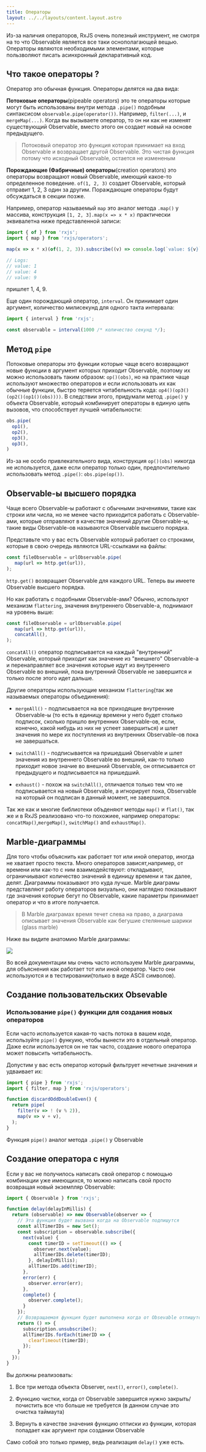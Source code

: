 ```yaml
---
title: Операторы
layout: ../../layouts/content.layout.astro
---
```


Из-за наличия операторов, RxJS очень полезный инструмент, не смотря на то что Observable является все таки оснополагающей вещью. Операторы являются необходимыми элементами, которые пользволяют писать асинхронный декларативный код.

## Что такое операторы ?

Оператор это обычная функция. Операторы делятся на два вида:

**Потоковые операторы**(pipeable operators) это те операторы которые могут быть использованы внутри метода `.pipe()` подобным синтаксисом `observable.pipe(operator())`. Например, `filter(...)`, и `mergeMap(...)`. Когда вы вызываете оператор, то он ни как не изменят существующий Observable, вместо этого он создает новый на основе предыдущего.

> Потоковый оператор это функция которая принимает на вход Observable и возвращает другой Observable. Это чистая функция потому что исходный Observable, остается не измененым 

**Порождающие (Фабричные) операторы**(creation operators) это операторы возвращают новый Observable, имеющий какое-то определенное поведение. `of(1, 2, 3)` создает Observable, который отправит 1, 2, 3 один за другим. Пораждающие операторы будут обсуждаться в секции позже.

Например, оператор называемый `map` это аналог метода `.map()` у массива, конструкция `[1, 2, 3].map(x => x * x)` практически эквивалетна ниже представленной записи:

```js
import { of } from 'rxjs';
import { map } from 'rxjs/operators';

map(x => x * x)(of(1, 2, 3)).subscribe((v) => console.log(`value: ${v}`));

// Logs:
// value: 1 
// value: 4
// value: 9
```

пришлет 1, 4, 9.

Еще один порождающий оператор, `interval`. Он принимает один аргумент, количество милисекунд для одного такта интервала:

```js
import { interval } from 'rxjs';

const observable = interval(1000 /* количество секунд */);
```

## Метод `pipe`

Потоковые операторы это функции которые чаще всего возвращают новые функции в аргумент которых приходит Observable, поэтому их можно использовать таким образом: `op()(obs)`, но на практике чаще используют множество операторов и если использовать их как обычные функции, быстро теряется читабельность кода: `op4()(op3()(op2()(op1()(obs))))`. В следствии этого, придумали метод `.pipe()` у объекта Observable, который комбинирует операторы в единую цепь вызовов, что способствует лучшей читабельности:

```js
obs.pipe(
  op1(),
  op2(),
  op3(),
  op3(),
)
```

Из-за не особо привлекательного вида, конструкция `op()(obs)` никогда не используется, даже если оператор только один, предпочтительно использовать метод `.pipe()`: `obs.pipe(op())`.

## Observable-ы высшего порядка

Чаще всего Observable-ы работают с обычными значениями, такие как строки или числа, но не менее часто приходится работать с Observable-ами, которые отправляют в качестве значений другие Observable-ы, такие виды Observable-ов называются Observable высшего порядка.

Представьте что у вас есть Observable который работает со строками, которые в свою очередь являются URL-ссылками на файлы:

```js
const fileObservable = urlObservable.pipe(
   map(url => http.get(url)),
);
```

`http.get()` возвращает Observable для каждого URL. Теперь вы имеете Observable высшего порядка.

Но как работать с подобными Observable-ами? Обычно, используют механизм `flattering`, значения внутреннего Observable-а, поднимают на уровень выше:

```js
const fileObservable = urlObservable.pipe(
   map(url => http.get(url)),
   concatAll(),
);
```

`concatAll()` оператор подписывается на каждый "внутренний" Observable, который приходит как значение из "внешнего" Observable-а и перенаправляет все значения которые идут из внутреннего Observable во внешний, пока внутренний Observable не завершится и только после этого идет дальше. 

Другие операторы использующие механизм `flattering`(так же называемых операторы объединения):

- `mergeAll()` - подписывается на все приходящие внутренние Observable-ы (то есть в единицу времени у него будет столько подписок, сколько пришло внутренних Observable-ов, если, конечно, какой нибудь из них не успеет завершиться) и шлет значения по мере их поступления из внутренних Observable-ов пока не завершаться.

- `switchAll()` - подписывается на пришедший Observable и шлет значения из внутреннего Observable во внешний, как-то только приходит новое значие во внешний Observable, он отписывается от предыдущего и подписывается на пришедший.

- `exhaust()` - похож на `switchAll()`, отличается только тем что не подписывается на новый Observable, а игнорирует пока, Observable на который он подписан в данный момент, не завершится.

Так же как и многие библиотеки объденяют методы `map()` и `flat()`, так же и в RxJS реализовано что-то похожиее, например операторы: `concatMap()`,`mergeMap()`, `switchMap()` and `exhaustMap()`.

## Marble-диаграммы

Для того чтобы объяснить как работает тот или иной оператор, иногда не хватает просто текста. Много операторов зависят,например, от времени или как-то с ним взаимодействуют: откладывают, ограничиывают количество значений в единицу времени и так далее, делят. Диаграммы показывают это куда лучше. Marble диаграмы представляют работу операторов визуально, они наглядно показывают где значения которые бегут по Observable, какие параметры принимает оператор и что в итоге получается.

> В Marble диаграмах время течет слева на право, а диаграма описывает значения Observable как бегушие стелянные шарики (glass marble)

Ниже вы видите анатомию Marble диаграммы:

![](/home/stylesam/.var/app/com.github.marktext.marktext/config/marktext/images/bc77462facc7a9afbe0868ec5e505be2aea4eb6d.svg)

Во всей документации мы очень часто используем Marble диаграммы, для объяснения как работает тот или иной оператор. Часто они используются и в тестировании(только в виде ASCII символов).

## Создание пользовательских Obsevable

### Использование `pipe()` функции для создания новых операторов

Если часто используется какая-то часть потока в вашем коде, используйте `pipe()` функуию, чтобы вынести это в отдельный оператор. Даже если используется он не так часто, создание нового оператора может повысить читабельность.

Допустим у вас есть оператор который фильтрует нечетные значения и удваивает их:

```js
import { pipe } from 'rxjs';
import { filter, map } from 'rxjs/operators';

function discardOddDoubleEven() {
  return pipe(
    filter(v => ! (v % 2)),
    map(v => v + v),
  );
}
```

Функция `pipe()` аналог метода `.pipe()` у Observable

## Создание оператора с нуля

Если у вас не получилось написать свой оператор с помощью комбинации уже имеющихся, то можно написать свой просто возвращая новый экземпляр Observable:

```js
import { Observable } from 'rxjs';

function delay(delayInMillis) {
  return (observable) => new Observable(observer => {
    // Эта функция будет вызвана когда на Observable подпишутся
    const allTimerIDs = new Set();
    const subscription = observable.subscribe({
      next(value) {
        const timerID = setTimeout(() => {
          observer.next(value);
          allTimerIDs.delete(timerID);
        }, delayInMillis);
        allTimerIDs.add(timerID);
      },
      error(err) {
        observer.error(err);
      },
      complete() {
        observer.complete();
      }
    });
    // Возвращаемая функция будет выполнена когда от Obsevable отпишутся
    return () => {
      subscription.unsubscribe();
      allTimerIDs.forEach(timerID => {
        clearTimeout(timerID);
      });
    }
  });
}
```

Вы должны реализовать:

1. Все три метода объекта Observer, `next()`, `error()`, `complete()`.

2. Функцию чистки, когда от Observable завершится нужно закрыть/почистить все что больше не требуется (в данном случае это очистка таймаута)

3. Вернуть в качестве значения функцию отписки из функции, которая попадает как аргумент при создании Observable

Само собой это только пример, ведь реализация `delay()` уже есть.
